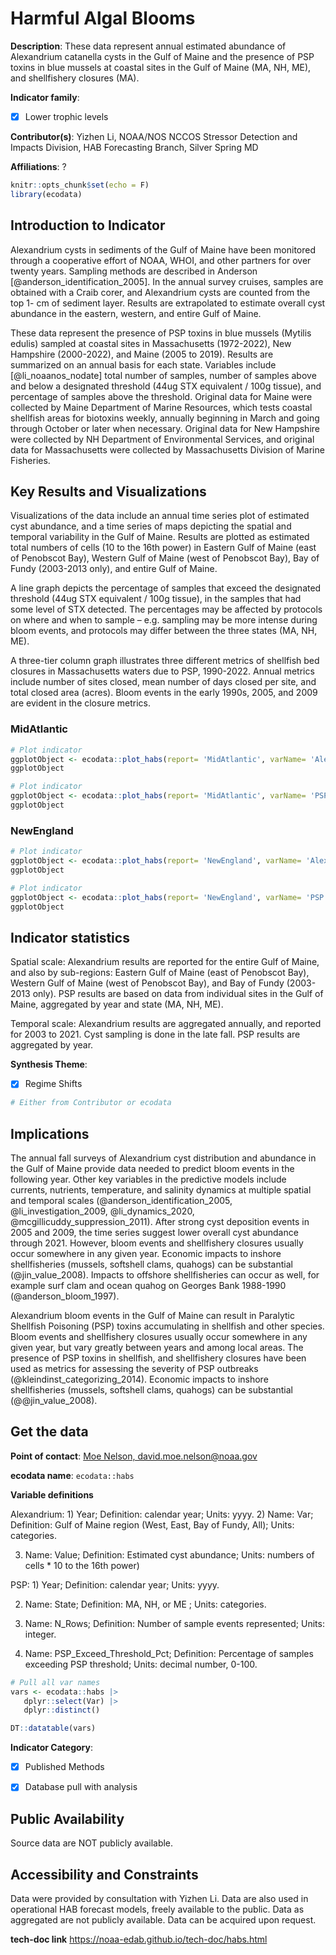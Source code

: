 # Harmful Algal Blooms {#habs}

**Description**: These data represent annual estimated abundance of Alexandrium catanella cysts in the Gulf of Maine and the presence of PSP toxins in blue mussels at coastal sites in the Gulf of Maine (MA, NH, ME), and shellfishery closures (MA).

**Indicator family**: 

- [X] Lower trophic levels


**Contributor(s)**: Yizhen Li, NOAA/NOS NCCOS Stressor Detection and Impacts Division, HAB Forecasting Branch, Silver Spring MD

**Affiliations**: ?

```{r echo=FALSE}
knitr::opts_chunk$set(echo = F)
library(ecodata)
```
## Introduction to Indicator
Alexandrium cysts in sediments of the Gulf of Maine have been monitored through a cooperative effort of NOAA, WHOI, and other partners for over twenty years. Sampling methods are described in Anderson [@anderson_identification_2005]. In the annual survey cruises, samples are obtained with a Craib corer, and Alexandrium cysts are counted from the top 1- cm of sediment layer. Results are extrapolated to estimate overall cyst abundance in the eastern, western, and entire Gulf of Maine.

These data represent the presence of PSP toxins in blue mussels (Mytilis edulis) sampled at coastal sites in Massachusetts (1972-2022), New Hampshire (2000-2022), and Maine (2005 to 2019). Results are summarized on an annual basis for each state. Variables include [@li_noaanos_nodate] total number of samples, number of samples above and below a designated threshold (44ug STX equivalent / 100g tissue), and percentage of samples above the threshold. Original data for Maine were collected by Maine Department of Marine Resources, which tests coastal shellfish areas for biotoxins weekly, annually beginning in March and going through October or later when necessary. Original data for New Hampshire were collected by NH Department of Environmental Services, and original data for Massachusetts were collected by Massachusetts Division of Marine Fisheries.

## Key Results and Visualizations
Visualizations of the data include an annual time series plot of estimated cyst abundance, and a time series of maps depicting the spatial and temporal variability in the Gulf of Maine.  Results are plotted as estimated total numbers of cells (10 to the 16th power) in Eastern Gulf of Maine (east of Penobscot Bay), Western Gulf of Maine (west of Penobscot Bay), Bay of Fundy (2003-2013 only), and entire Gulf of Maine.

A line graph depicts the percentage of samples that exceed the designated threshold (44ug STX equivalent / 100g tissue), in the samples that had some level of STX detected. The percentages may be affected by protocols on where and when to sample – e.g. sampling may be more intense during bloom events, and protocols may differ between the three states (MA, NH, ME).
A three-tier column graph illustrates three different metrics of shellfish bed closures in Massachusetts waters due to PSP, 1990-2022. Annual metrics include number of sites closed, mean number of days closed per site, and total closed area (acres). Bloom events in the early 1990s, 2005, and 2009 are evident in the closure metrics.

### MidAtlantic

```{r plot_habsMidAtlanticAlexandrium}
# Plot indicator
ggplotObject <- ecodata::plot_habs(report= 'MidAtlantic', varName= 'Alexandrium')
ggplotObject
```

```{r plot_habsMidAtlanticPSP}
# Plot indicator
ggplotObject <- ecodata::plot_habs(report= 'MidAtlantic', varName= 'PSP')
ggplotObject
```

### NewEngland

```{r plot_habsNewEnglandAlexandrium}
# Plot indicator
ggplotObject <- ecodata::plot_habs(report= 'NewEngland', varName= 'Alexandrium')
ggplotObject
```

```{r plot_habsNewEnglandPSP}
# Plot indicator
ggplotObject <- ecodata::plot_habs(report= 'NewEngland', varName= 'PSP')
ggplotObject
```


## Indicator statistics 
Spatial scale: Alexandrium results are reported for the entire Gulf of Maine, and also by sub-regions: Eastern Gulf of Maine (east of Penobscot Bay), Western Gulf of Maine (west of Penobscot Bay), and Bay of Fundy (2003-2013 only). PSP results are based on data from individual sites in the Gulf of Maine, aggregated by year and state (MA, NH, ME).

Temporal scale: Alexandrium results are aggregated annually, and reported for 2003 to 2021.  Cyst sampling is done in the late fall. PSP results are aggregated by year.

**Synthesis Theme**:

- [X] Regime Shifts


```{r autostats_habs}
# Either from Contributor or ecodata
```

## Implications
The annual fall surveys of Alexandrium cyst distribution and abundance in the Gulf of Maine provide data needed to predict bloom events in the following year. Other key variables in the predictive models include currents, nutrients, temperature, and salinity dynamics at multiple spatial and temporal scales (@anderson_identification_2005, @li_investigation_2009, @li_dynamics_2020, @mcgillicuddy_suppression_2011). After strong cyst deposition events in 2005 and 2009, the time series suggest lower overall cyst abundance through 2021. However, bloom events and shellfishery closures usually occur somewhere in any given year. Economic impacts to inshore shellfisheries (mussels, softshell clams, quahogs) can be substantial (@jin_value_2008). Impacts to offshore shellfisheries can occur as well, for example surf clam and ocean quahog on Georges Bank 1988-1990 (@anderson_bloom_1997).

Alexandrium bloom events in the Gulf of Maine can result in Paralytic Shellfish Poisoning (PSP) toxins accumulating in shellfish and other species. Bloom events and shellfishery closures usually occur somewhere in any given year, but vary greatly between years and among local areas. The presence of PSP toxins in shellfish, and shellfishery closures have been used as metrics for assessing the severity of PSP outbreaks (@kleindinst_categorizing_2014). Economic impacts to inshore shellfisheries (mussels, softshell clams, quahogs) can be substantial (@@jin_value_2008).

## Get the data

**Point of contact**: [Moe Nelson, david.moe.nelson@noaa.gov](mailto:Moe Nelson, david.moe.nelson@noaa.gov){.email}

**ecodata name**: `ecodata::habs`

**Variable definitions**

Alexandrium: 1) Year; Definition: calendar year; Units: yyyy. 2) Name: Var; Definition: Gulf of Maine region (West, East, Bay of Fundy, All); Units: categories. 
3) Name: Value; Definition: Estimated cyst abundance; Units: numbers of cells * 10 to the 16th power)  PSP: 1) Year; Definition: calendar year; Units: yyyy. 
2) Name: State; Definition: MA, NH, or ME ; Units: categories. 3) Name: N_Rows; Definition: Number of sample events represented; Units: integer.  
4) Name: PSP_Exceed_Threshold_Pct; Definition: Percentage of samples exceeding PSP threshold; Units: decimal number, 0-100.

```{r vars_habs}
# Pull all var names
vars <- ecodata::habs |>
   dplyr::select(Var) |>
   dplyr::distinct()

DT::datatable(vars)
```
**Indicator Category**:

- [X] Published Methods
- [X] Database pull with analysis


## Public Availability

Source data are NOT publicly available.

## Accessibility and Constraints

Data were provided by consultation with Yizhen Li.  Data are also used in operational HAB forecast models, freely available to the public. Data as aggregated are not publicly available. Data can be acquired upon request.

**tech-doc link**
<https://noaa-edab.github.io/tech-doc/habs.html>

